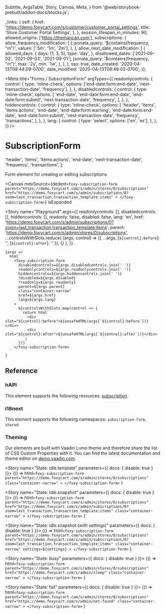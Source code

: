   Subtitle,
  ArgsTable,
  Story,
  Canvas,
  Meta,
} from '@web/storybook-prebuilt/addon-docs/blocks.js';

  _links: {
    self: {
      href: 'https://demo.foxycart.com/s/customer/customer_portal_settings',
      title: 'Store Customer Portal Settings',
    },
  },
  session_lifespan_in_minutes: 90,
  allowed_origins: ['https://themancan.com'],
  subscriptions: {
    allow_frequency_modification: [
      {
        jsonata_query: '$contains(frequency, "m")',
        values: ['.5m', '1m', '2m'],
      },
    ],
    allow_next_date_modification: [
      {
        allowed_days: {
          days: [1, 3, 5],
          type: 'day',
        },
        disallowed_dates: ['2021-09-02', '2021-09-03', '2021-09-01'],
        jsonata_query: '$contains(frequency, "m")',
        max: '2y',
        min: '1w',
      },
    ],
  },
  sso: true,
  date_created: '2020-04-13T08:44:09-0700',
  date_modified: '2020-04-13T08:46:03-0700',
});

<Meta
  title="Forms / SubscriptionForm"
  argTypes={{
    readonlycontrols: {
      control: {
        type: 'inline-check',
        options: ['end-date:form:end-date', 'next-transaction-date', 'frequency'],
      },
    },
    disabledcontrols: {
      control: {
        type: 'inline-check',
        options: [
          'end-date',
          'end-date:form:end-date',
          'end-date:form:submit',
          'next-transaction-date',
          'frequency',
        ],
      },
    },
    hiddencontrols: {
      control: {
        type: 'inline-check',
        options: [
          'header',
          'items',
          'items:actions',
          'end-date',
          'end-date:form:warning',
          'end-date:form:end-date',
          'end-date:form:submit',
          'next-transaction-date',
          'frequency',
          'transactions',
        ],
      },
    },
    lang: {
      control: {
        type: 'select',
        options: ['en', 'es'],
      },
    },
  }}
/>

# SubscriptionForm

  'header',
  'items',
  'items:actions',
  'end-date',
  'next-transaction-date',
  'frequency',
  'transactions',
];

<Subtitle>Form element for creating or editing subscriptions</Subtitle>

<Canvas
  mdxSource={dedent`
    <foxy-subscription-form
      parent="https://demo.foxycart.com/s/admin/stores/0/subscriptions"
      href="https://demo.foxycart.com/s/admin/subscriptions/0?zoom=last_transaction,transaction_template:items"
    >
    </foxy-subscription-form>
  `}
  isExpanded
>
  <Story
    name="Playground"
    args={{
      readonlycontrols: [],
      disabledcontrols: [],
      hiddencontrols: [],
      readonly: false,
      disabled: false,
      lang: 'en',
      href:
        'https://demo.foxycart.com/s/admin/subscriptions/0?zoom=last_transaction,transaction_template:items',
      parent: 'https://demo.foxycart.com/s/admin/stores/0/subscriptions',
      ...controlsWithSlots.reduce(
        (args, control) => ({ ...args, [`${control}:before`]: '', [`${control}:after`]: '' }),
        {}
      ),
    }}
  >
    {args =>
      html`
        <foxy-subscription-form
          disabledcontrols=${args.disabledcontrols.join(' ')}
          readonlycontrols=${args.readonlycontrols.join(' ')}
          hiddencontrols=${args.hiddencontrols.join(' ')}
          ?disabled=${args.disabled}
          ?readonly=${args.readonly}
          parent=${args.parent}
          class="container-narrow"
          href=${args.href}
          lang=${args.lang}
        >
          ${controlsWithSlots.map(control => {
            return html`
              <div slot="${control}:before">${unsafeHTML(args[`${control}:before`])}</div>
              <div slot="${control}:after">${unsafeHTML(args[`${control}:after`])}</div>
            `;
          })}
        </foxy-subscription-form>
      `
    }
  </Story>
</Canvas>

## Reference

<ArgsTable of="foxy-subscription-form" />

### hAPI

This element supports the following resources: [subscription](https://api.foxycart.com/rels/subscription).

### i18next

This element supports the following namespaces: `subscription-form`, `shared`.

### Theming

Our elements are built with Vaadin Lumo theme and therefore share the list of CSS Custom Properties with it. You can find the latest documentation and theme editor on [demo.vaadin.com](https://demo.vaadin.com/lumo-editor/).

<Story name="State: idle.template" parameters={{ docs: { disable: true } }}>
  {() =>
    html`
      <foxy-subscription-form
        parent="https://demo.foxycart.com/s/admin/stores/0/subscriptions"
        class="container-narrow"
      >
      </foxy-subscription-form>
    `
  }
</Story>

<Story name="State: idle.snapshot" parameters={{ docs: { disable: true } }}>
  {() =>
    html`
      <foxy-subscription-form
        parent="https://demo.foxycart.com/s/admin/stores/0/subscriptions"
        href="https://demo.foxycart.com/s/admin/subscriptions/0?zoom=last_transaction,transaction_template:items"
        class="container-narrow"
      >
      </foxy-subscription-form>
    `
  }
</Story>

<Story name="State: idle.snapshot (with settings)" parameters={{ docs: { disable: true } }}>
  {() =>
    html`
      <foxy-subscription-form
        parent="https://demo.foxycart.com/s/admin/stores/0/subscriptions"
        href="https://demo.foxycart.com/s/admin/subscriptions/0?zoom=last_transaction,transaction_template:items"
        class="container-narrow"
        settings=${settings}
      >
      </foxy-subscription-form>
    `
  }
</Story>

<Story name="State: busy" parameters={{ docs: { disable: true } }}>
  {() =>
    html`
      <foxy-subscription-form
        parent="https://demo.foxycart.com/s/admin/stores/0/subscriptions"
        href="https://demo.foxycart.com/s/admin/sleep"
        class="container-narrow"
      >
      </foxy-subscription-form>
    `
  }
</Story>

<Story name="State: fail" parameters={{ docs: { disable: true } }}>
  {() =>
    html`
      <foxy-subscription-form
        parent="https://demo.foxycart.com/s/admin/stores/0/subscriptions"
        href="https://demo.foxycart.com/s/admin/not-found"
        class="container-narrow"
      >
      </foxy-subscription-form>
    `
  }
</Story>
